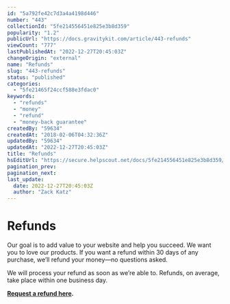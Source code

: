 ```yaml
---
id: "5a792fe42c7d3a4a4198d446"
number: "443"
collectionId: "5fe214556451e825e3b8d359"
popularity: "1.2"
publicUrl: "https://docs.gravitykit.com/article/443-refunds"
viewCount: "777"
lastPublishedAt: "2022-12-27T20:45:03Z"
changeOrigin: "external"
name: "Refunds"
slug: "443-refunds"
status: "published"
categories: 
  - "5fe21465f24ccf588e3fdac0"
keywords: 
  - "refunds"
  - "money"
  - "refund"
  - "money-back guarantee"
createdBy: "59634"
createdAt: "2018-02-06T04:32:36Z"
updatedBy: "59634"
updatedAt: "2022-12-27T20:45:03Z"
title: "Refunds"
hsEditUrl: "https://secure.helpscout.net/docs/5fe214556451e825e3b8d359/article/5a792fe42c7d3a4a4198d446"
pagination_prev: 
pagination_next: 
last_update:
  date: 2022-12-27T20:45:03Z
  author: "Zack Katz"
---
```


# Refunds

Our goal is to add value to your website and help you succeed. We want you to love our products. If you want a refund within 30 days of any purchase, we’ll refund your money—no questions asked.

We will process your refund as soon as we’re able to. Refunds, on average, take place within one business day.

**[Request a refund here](https://www.gravitykit.com/refund-policy/).**[](https://www.gravitykit.com/refund-policy/)